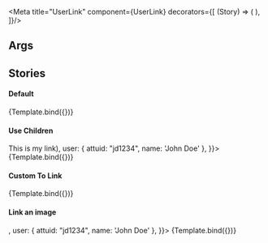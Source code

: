 

<!--👇 The title prop determines where your story goes in the story list -->
<Meta title="UserLink" component={UserLink} decorators={[
  (Story) => (
    <Router history={createBrowserHistory()}>
      <Story/>
    </Router>
  ),
]}/>

<!--👇 We create a “template” of how args map to rendering -->

<!-- 👇 The args you need here will depend on your component -->
## Args
<ArgsTable of={UserLink}/>

## Stories
#### Default
<Canvas>
  <Story
    name="Default"
    args={{
      children: null,
      user: { attuid: "jd1234", name: 'John Doe' },
    }}>
    {Template.bind({})}
  </Story>
</Canvas>

#### Use Children
<Canvas>
  <Story
    name="RenderChildren"
    args={{
      children: (<div>This is my link</div>),
      user: { attuid: "jd1234", name: 'John Doe' },
    }}>
    {Template.bind({})}
  </Story>
</Canvas>

#### Custom To Link
<Canvas>
  <Story
    name="CustomTo"
    args={{
      children: null,
      user: { attuid: "jd1234", name: 'John Doe' },
      to: '/cdo/people/:id'
    }}>
    {Template.bind({})}
  </Story>
</Canvas>

#### Link an image
<Canvas>
  <Story
    name="ImageLink"
    args={{
      children: <img src="/assets/profile-photo.png" alt="John Doe" />,
      user: { attuid: "jd1234", name: 'John Doe' },
    }}>
    {Template.bind({})}
  </Story>
</Canvas>